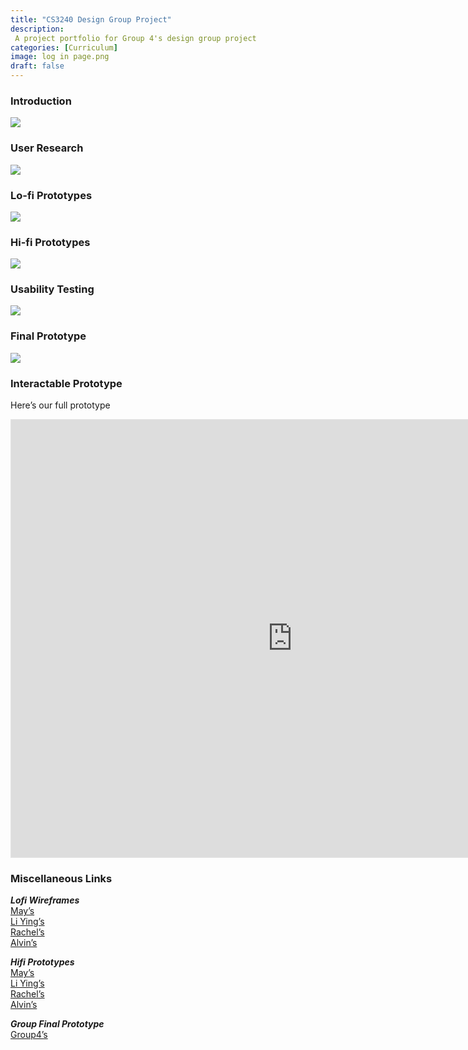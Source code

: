 ```yaml
---
title: "CS3240 Design Group Project"
description: 
 A project portfolio for Group 4's design group project
categories: [Curriculum]
image: log in page.png
draft: false
---
```


<div class="hidden-header">
### Introduction
</div>

![](1.png)

<div class="hidden-header">
### User Research
</div>

![](2.png)

<div class="hidden-header">
### Lo-fi Prototypes
</div>

![](3.png)

<div class="hidden-header">
### Hi-fi Prototypes
</div>

![](4.png)

<div class="hidden-header">
### Usability Testing
</div>

![](5.png)

<div class="hidden-header">
### Final Prototype
</div>

![](6.png)

### Interactable Prototype
Here's our full prototype

<iframe style="border: 1px solid rgba(0, 0, 0, 0.1);" width="900" height="700" src="https://www.figma.com/embed?embed_host=share&url=https%3A%2F%2Fwww.figma.com%2Fproto%2FTw12snPlPeQ5ivL3lJomXx%2Fgroup-assignment%3Fpage-id%3D0%253A1%26type%3Ddesign%26node-id%3D531-1498%26viewport%3D46%252C32%252C0.07%26t%3D6ABXfwhMUCwed3Jv-1%26scaling%3Dscale-down%26starting-point-node-id%3D531%253A1498%26show-proto-sidebar%3D1%26mode%3Ddesign" allowfullscreen></iframe>

### Miscellaneous Links
::: {.callout-note title="Relevant Links" collapse="true"}  

***Lofi Wireframes***  
[May's](https://docs.google.com/document/d/1MXbt5HICKR0WjqAsJb6f3T3gL1jZtvRuFFfWTx1GAhA/edit)  
[Li Ying's](https://www.figma.com/file/a0NItjPxTAYcTZrrK7DREQ/lo-fi-liying?type=design&node-id=0%3A1&mode=design&t=LKnsURKk36HbKaMy-1)  
[Rachel's](https://www.figma.com/file/xRaYckL0XiNCvjYH46K2Iv/CS3240-G2-Individual-Work?type=design&node-id=56%3A1123&mode=design&t=q75jLDLAm6XUSqlh-1)  
[Alvin's](https://www.figma.com/file/X2SwHvxIogaa6325znTz5g/Lofi-Wireframe?type=design&node-id=0%3A1&mode=design&t=UfPDFQkg3DnPzzwH-1)  

***Hifi Prototypes***  
[May's](https://www.figma.com/file/ei2pgV0Xi2C4YbIjM6POpW/Untitled?type=design&node-id=0%3A1&mode=design&t=aiWvDsHFwGoPbgy6-1)  
[Li Ying's](https://www.figma.com/file/Obx4c2wOVg80BRjR26cb49/liying's-hi-fi?type=design&node-id=0%3A1&mode=design&t=iykbJXwW5Rws3w1R-1)  
[Rachel's](https://www.figma.com/file/xRaYckL0XiNCvjYH46K2Iv/CS3240-G2-Individual-Work?type=design&node-id=0%3A1&mode=design&t=2FABzUc4Kk6RAfwu-1)  
[Alvin's](https://www.figma.com/file/d7bILbCQrzUpjCnG1CyGjB/High-Fidelity-UT2?type=design&node-id=0%3A1&mode=design&t=96fbPSU114DYgdoK-1)  

***Group Final Prototype***  
[Group4's](https://www.figma.com/file/Tw12snPlPeQ5ivL3lJomXx/group-assignment?type=design&node-id=0%3A1&mode=design&t=vSkL3x8kN4moU7g7-1)

:::


